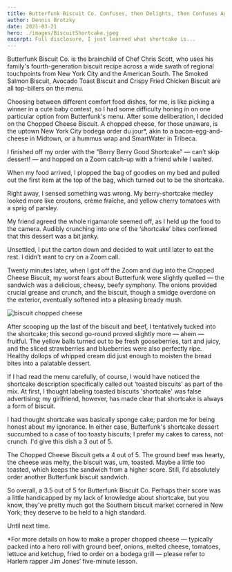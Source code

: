```yaml
---
title: Butterfunk Biscuit Co. Confuses, then Delights, then Confuses Again
author: Dennis Brotzky
date: 2021-03-21
hero: ./images/BiscuitShortcake.jpeg
excerpt: Full disclosure, I just learned what shortcake is...
---
```

Butterfunk Biscuit Co. is the brainchild of Chef Chris Scott, who uses his family's fourth-generation biscuit recipe across a wide swath of regional touchpoints from New York City and the American South. The Smoked Salmon Biscuit, Avocado Toast Biscuit and Crispy Fried Chicken Biscuit are all top-billers on the menu.

Choosing between different comfort food dishes, for me, is like picking a winner in a cute baby contest, so I had some difficulty honing in on one particular option from Butterfunk's menu. After some deliberation, I decided on the Chopped Cheese Biscuit. A chopped cheese, for those unaware, is the uptown New York City bodega order du jour*, akin to a bacon-egg-and-cheese in Midtown, or a hummus wrap and SmartWater in Tribeca.

I finished off my order with the "Berry Berry Good Shortcake" — can’t skip dessert! — and hopped on a Zoom catch-up with a friend while I waited.

When my food arrived, I plopped the bag of goodies on my bed and pulled out the first item at the top of the bag, which turned out to be the shortcake.

Right away, I sensed something was wrong. My berry-shortcake medley looked more like croutons, crème fraîche, and yellow cherry tomatoes with a sprig of parsley.

My friend agreed the whole rigamarole seemed off, as I held up the food to the camera. Audibly crunching into one of the ‘shortcake’ bites confirmed that this dessert was a bit janky.

Unsettled, I put the carton down and decided to wait until later to eat the rest. I didn’t want to cry on a Zoom call.

Twenty minutes later, when I got off the Zoom and dug into the Chopped Cheese Biscuit, my worst fears about Butterfunk were slightly quelled — the sandwich was a delicious, cheesy, beefy symphony. The onions provided crucial grease and crunch, and the biscuit, though a smidge overdone on the exterior, eventually softened into a pleasing bready mush.

<div class="Image__Small">
  <img src="./images/BiscuitChoppedCheese.jpeg" alt="biscuit chopped cheese" />
</div>

After scooping up the last of the biscuit and beef, I tentatively tucked into the shortcake; this second go-round proved slightly more — ahem — fruitful. The yellow balls turned out to be fresh gooseberries, tart and juicy, and the sliced strawberries and blueberries were also perfectly ripe. Healthy dollops of whipped cream did just enough to moisten the bread bites into a palatable dessert.

If I had read the menu carefully, of course, I would have noticed the shortcake description specifically called out ‘toasted biscuits' as part of the mix. At first, I thought labeling toasted biscuits 'shortcake' was false advertising; my girlfriend, however, has made clear that shortcake is always a form of biscuit.

I had thought shortcake was basically sponge cake; pardon me for being honest about my ignorance. In either case, Butterfunk's shortcake dessert succumbed to a case of too toasty biscuits; I prefer my cakes to caress, not crunch. I'd give this dish a 3 out of 5.

The Chopped Cheese Biscuit gets a 4 out of 5. The ground beef was hearty, the cheese was melty, the biscuit was, um, toasted. Maybe a little too toasted, which keeps the sandwich from a higher score. Still, I’d absolutely order another Butterfunk biscuit sandwich.

So overall, a 3.5 out of 5 for Butterfunk Biscuit Co. Perhaps their score was a little handicapped by my lack of knowledge about shortcake, but you know, they've pretty much got the Southern biscuit market cornered in New York; they deserve to be held to a high standard.

Until next time.

*For more details on how to make a proper chopped cheese — typically packed into a hero roll with ground beef, onions, melted cheese, tomatoes, lettuce and ketchup, fried to order on a bodega grill — please refer to Harlem rapper Jim Jones’ five-minute lesson.
